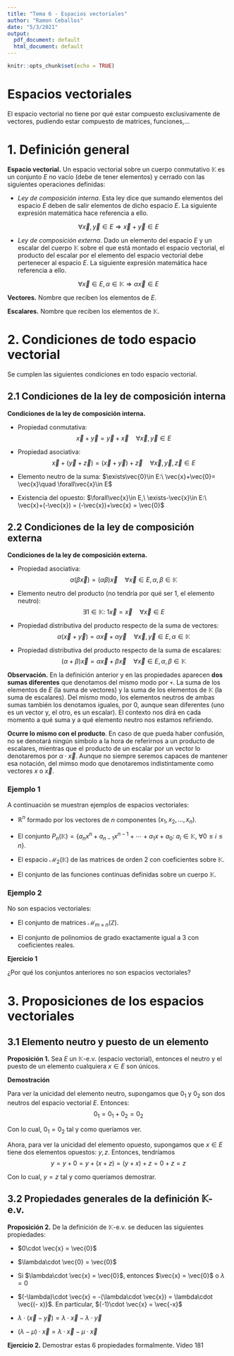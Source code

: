 ```yaml
---
title: "Tema 6 - Espacios vectoriales"
author: "Ramon Ceballos"
date: "5/3/2021"
output:
  pdf_document: default
  html_document: default
---
```


```r
knitr::opts_chunk$set(echo = TRUE)
```

# **Espacios vectoriales**

El espacio vectorial no tiene por qué estar compuesto exclusivamente de vectores, pudiendo estar compuesto de matrices, funciones,...

# 1. Definición general

<l class = "definition">**Espacio vectorial.**</l> Un espacio vectorial sobre un cuerpo conmutativo $\mathbb{K}$ es un conjunto $E$ no vacío (debe de tener elementos) y cerrado con las siguientes operaciones definidas:

- *Ley de composición interna*. Esta ley dice que sumando elementos del espacio $E$ deben de salir elementos de dicho espacio $E$. La siguiente expresión matemática hace referencia a ello.

$$\forall\vec{x},\vec{y}\in E\Rightarrow \vec{x}+\vec{y}\in E$$

- *Ley de composición externa*. Dado un elemento del espacio $E$ y un escalar del cuerpo $\mathbb{K}$ sobre el que está montado el espacio vectorial, el producto del escalar por el elemento del espacio vectorial debe pertenecer al espacio $E$. La siguiente expresión matemática hace referencia a ello.

$$\forall\vec{x}\in E,\alpha\in\mathbb{K}\Rightarrow\alpha\vec{x}\in E$$

<l class = "definition">**Vectores.** </l>Nombre que reciben los elementos de $E$.

<l class = "definition">**Escalares.** </l>Nombre que reciben los elementos de $\mathbb{K}$.



# 2. Condiciones de todo espacio vectorial

Se cumplen las siguientes condiciones en todo espacio vectorial.

## 2.1 Condiciones de la ley de composición interna

<l class = "prop">**Condiciones de la ley de composición interna.**</l>

- Propiedad conmutativa: $$\vec{x}+\vec{y} = \vec{y}+\vec{x}\quad \forall\vec{x},\vec{y}\in E$$

- Propiedad asociativa: $$\vec{x}+(\vec{y}+\vec{z}) = (\vec{x}+\vec{y})+\vec{z}\quad \forall\vec{x},\vec{y},\vec{z}\in E$$

- Elemento neutro de la suma: $\exists\vec{0}\in E:\ \vec{x}+\vec{0}= \vec{x}\quad \forall\vec{x}\in E$
- Existencia del opuesto: $\forall\vec{x}\in E,\ \exists-\vec{x}\in E:\ \vec{x}+(-\vec{x}) = (-\vec{x})+\vec{x} = \vec{0}$

## 2.2 Condiciones de la ley de composición externa

<l class = "prop">**Condiciones de la ley de composición externa.**</l>

- Propiedad asociativa: $$\alpha(\beta\vec{x}) = (\alpha\beta)\vec{x}\quad \forall\vec{x}\in E,\alpha,\beta\in\mathbb{K}$$

- Elemento neutro del producto (no tendría por qué ser 1, el elemento neutro): $$\exists1\in\mathbb{K}:\ 1\vec{x} = \vec{x}\quad \forall\vec{x}\in E$$

- Propiedad distributiva del producto respecto de la suma de vectores:$$\alpha(\vec{x}+\vec{y}) = \alpha\vec{x}+\alpha\vec{y}\quad \forall\vec{x},\vec{y}\in E,\alpha\in\mathbb{K}$$

- Propiedad distributiva del producto respecto de la suma de escalares:$$(\alpha+\beta)\vec{x} = \alpha\vec{x}+\beta\vec{x}\quad \forall\vec{x}\in E,\alpha,\beta\in\mathbb{K}$$


<l class = "observ">**Observación.** </l> En la definición anterior y en las propiedades aparecen **dos sumas diferentes** que denotamos del mismo modo por `+`. La suma de los elementos de $E$ (la suma de vectores) y la suma de los elementos de $\mathbb{K}$ (la suma de escalares). Del mismo modo, los elementos neutros de ambas sumas también los denotamos iguales, por 0, aunque sean diferentes (uno es un vector y, el otro, es un escalar). El contexto nos dirá en cada momento a qué suma y a qué elemento neutro nos estamos refiriendo.

**Ocurre lo mismo con el producto**. En caso de que pueda haber confusión, no se denotará ningún símbolo a la hora de referirnos a un producto de escalares, mientras que el producto de un escalar por un vector lo denotaremos por $\alpha\cdot \vec{x}$. Aunque no siempre seremos capaces de mantener esa notación, del mimso modo que denotaremos indistintamente como vectores $x$ o $\vec{x}$.


### Ejemplo 1

A continuación se muestran ejemplos de espacios vectoriales:

- $\mathbb{R}^n$ formado por los vectores de $n$ componentes $(x_1,x_2,\dots,x_n)$.

- El conjunto $P_n(\mathbb{K}) = \{a_nx^n+a_{n-1}x^{n-1}+\cdots+a_1x+a_0:\ a_i\in\mathbb{K},\ \forall0\le i\le n\}$.

- El espacio $\mathcal{M}_2(\mathbb{K})$ de las matrices de orden 2 con coeficientes sobre $\mathbb{K}$.

- El conjunto de las funciones continuas definidas sobre un cuerpo $\mathbb{K}$.

### Ejemplo 2

No son espacios vectoriales:

- El conjunto de matrices $\mathcal{M}_{m\times n}(\mathbb{Z})$.

- El conjunto de polinomios de grado exactamente igual a 3 con coeficientes reales.


**Ejercicio 1**

¿Por qué los conjuntos anteriores no son espacios vectoriales?


# 3. Proposiciones de los espacios vectoriales

## 3.1 Elemento neutro y puesto de un elemento

<l class = "prop">**Proposición 1.** </l>Sea $E$ un $\mathbb{K}$-e.v. (espacio vectorial), entonces el neutro y el puesto de un elemento cualquiera $x\in E$ son únicos.

**Demostración**

Para ver la unicidad del elemento neutro, supongamos que $0_1$ y $0_2$ son dos neutros del espacio vectorial $E$. Entonces: $$0_1 = 0_1 + 0_2 = 0_2$$

Con lo cual, $0_1 = 0_2$ tal y como queríamos ver.

Ahora, para ver la unicidad del elemento opuesto, supongamos que $x\in E$ tiene dos elementos opuestos: $y,z$. Entonces, tendríamos $$y = y+0 = y + (x+z) = (y+x)+z = 0+z = z$$

Con lo cual, $y = z$ tal y como queríamos demostrar.


## 3.2 Propiedades generales de la definición $\mathbb{K}$-e.v.

<l class = "prop">**Proposición 2.** </l> De la definición de $\mathbb{K}$-e.v. se deducen las siguientes propiedades:

- $0\cdot \vec{x} = \vec{0}$

- $\lambda\cdot \vec{0} = \vec{0}$

- Si $\lambda\cdot \vec{x} = \vec{0}$, entonces $\vec{x} = \vec{0}$ o $\lambda = 0$

- $(-\lambda)\cdot \vec{x} = -(\lambda\cdot \vec{x}) = \lambda\cdot \vec{(- x)}$. En particular, $(-1)\cdot \vec{x} = \vec{-x}$

- $\lambda\cdot (\vec{x} - \vec{y}) = \lambda\cdot \vec{x} -\lambda \cdot \vec{y}$

- $(\lambda-\mu)\cdot \vec{x} = \lambda \cdot \vec{x}-\mu\cdot \vec{x}$


**Ejercicio 2.** Demostrar estas 6 propiedades formalmente. Video 181








